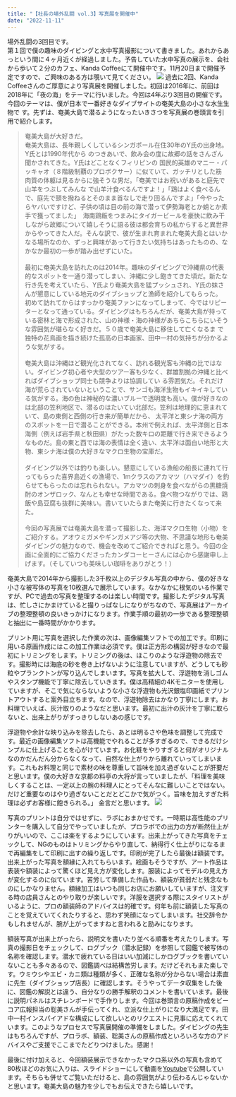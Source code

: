 ```yaml
---
title: "【社長の場外乱闘 vol.3】写真展を開催中"
date: "2022-11-11"
---
```

場外乱闘の3回目です。\
第１回で僕の趣味のダイビングと水中写真撮影について書きました。あれからあっという間に４ヶ月近くが経過しました。予告していた水中写真の展示を、会社から歩いて２分のカフェ、Kanda Coffeeにて開催中です。11月20日まで開催予定ですので、ご興味のある方は覗いて見てください。
![](/images/Blog/2022-1111/kandacofee_amami_01.jpg)
過去に2回、Kanda Coffeeさんのご厚意により写真展を開催しました。初回は2016年に、前回は2018年に「夜の海」をテーマに行いました。今回は4年ぶり3回目の開催です。今回のテーマは、僕が日本で一番好きなダイブサイトの奄美大島の小さな水生生物で
す。先ずは、奄美大島で潜るようになったいきさつを写真展の巻頭言を引用で紹介します。

>奄美大島が大好きだ。\
奄美大島は、長年親しくしているシンガポール在住30年のY氏の出身地。Y氏とは1990年代から
のつきあいで、飲み会の度に故郷の話をさんざん聞かされてきた。Y氏はどことなくフィリピンの
国民的英雄のマニー・パッキャオ（８階級制覇のプロボクサー）に似ていて、ガッチリとした筋
肉質の体躯は見るからに強そうな男だ。「奄美ではお祝いがあると庭先で山羊をつぶしてみんな
で山羊汁食べるんですよ！」「鶏はよく食べるんで、庭先で頸を撥ねるとそのまま首なしで走り回るんですよ」「今やったらヤバいですけど、子供の頃は目の前の海で潜って伊勢海老とか蛸とか素手で獲ってました」　海南鶏飯をつまみにタイガービールを豪快に飲み干しながら故郷について嬉しそうに語る彼は都会育ちの私からすると異世界からやってきた人だ。そんな訳で、彼が生まれ育まれた奄美大島とはいかなる場所なのか、ずっと興味があって行きたい気持ちはあったものの、なかなか最初の一歩が踏み出せずにいた。\
\
最初に奄美大島を訪れたのは2014年。趣味のダイビングで沖縄県の代表的なスポットを一通り潜ってしまい、沖縄に少し飽きてきた頃だ。新たな行き先を考えていたら、Y氏より奄美大島を猛プッシュされ、Y氏の妹さんが懇意にしている地元のダイブショップと漁師を紹介してもらった。
初めて訪れてからはすっかり奄美ファンになってしまって、今ではリピーターとなって通っている。ダイビングはもちろんだが、奄美大島が持っている密林と海で形成された、山の神様・海の神様があちらこちらにいそうな雰囲気が堪らなく好きだ。５０歳で奄美大島に移住して亡くなるま
で独特の花鳥画を描き続けた孤高の日本画家、田中一村の気持ちが分かるような気がする。\
\
奄美大島は沖縄ほど観光化されてなく、訪れる観光客も沖縄の比ではない。ダイビング初心者や大型のツアー客も少なく、群雄割拠の沖縄と比べればダイブショップ同士も競争よりは協調してい
る雰囲気だ。それだけ海が荒らされていないということで、サンゴも海洋生物もイキイキしている気がする。海の色は神秘的な濃いブルーで透明度も高い。僕が好きなのは北部の笠利地区で、潜るのはたいてい北部だ。笠利は地理的に恵まれていて、島の東側と西側の行き来が簡単だから、
太平洋と東シナ海の両方のスポットを一日で潜ることができる。本州で例えれば、太平洋側と日本海側（例えば岩手県と秋田県）がたった数キロの距離で行き来できるようなものだ。島の東と西では海の表情は全く違い、太平洋は面白い地形と大物、東シナ海は僕の大好きなマクロ生物の宝庫だ。\
\
ダイビング以外では釣りも楽しい。懇意にしている漁船の船長に連れて行ってもらった喜界島近くの漁場で、1mクラスのアカマツ（ハマダイ）を釣らせてもらったのは忘れられない。アカマツの刺身を食べながらの黒糖焼酎のオンザロック、なんとも幸せな時間である。食べ物つながりでは、鶏飯や島豆腐も抜群に美味い。書いていたらまた奄美に行きたくなって来た。\
\
今回の写真展では奄美大島を潜って撮影した、海洋マクロ生物（小物）をご紹介する。アオウミガメやギンガメアジ等の大物、不思議な地形も奄美ダイビングの魅力なので、機会を改めてご紹介できればと思う。今回の企画に全面的にご協力くださったカンダコーヒーさんには心から感謝申し上げます。（そしていつも美味しい珈琲をありがとう！）

奄美大島で2014年から撮影した3千枚以上のデジタル写真の中から、僕の好きな小さな被写体の写真を10枚選んで展示しています。なかなかに根気のいる作業ですが、PCで過去の写真を整理するのは楽しい時間です。撮影したデジタル写真は、忙しさにかまけていると撮りっぱなしになりがちなので、写真展はアーカイブの整理整頓の良いきっかけになります。作業手順の最初の一歩である整理整頓と抽出に一番時間がかかります。

プリント用に写真を選択した作業の次は、画像編集ソフトでの加工です。印刷に用いる原画作成にはこの加工作業は必須です。僕は正方形の構図が好きなので最初にトリミングをします。トリミングの後は、ほこりのような浮遊物の除去です。撮影時には海底の砂を巻き上げないように注意していますが、どうしても砂粒やプランクトンが写り込んでしまいます。写真を拡大して、浮遊物を消しゴムやスタンプ機能で丁寧に除去していきます。僕は高精細の4Kモニターを使用していますが、そこで気にならないような小さな浮遊物も光沢銀塩印画紙でプリントアウトすると案外目立ちます。なので、浮遊物除去はかなり丁寧にします。お料理でいえば、灰汁取りのようなだと思います。最初に出汁の灰汁を丁寧に取らないと、出来上がりがすっきりしないあの感じです。

浮遊物や余計な映り込みを除去したら、あとは明るさや色味を調整して完成です。最近の画像編集ソフトは高機能でやれることが多すぎるので、できるだけシンプルに仕上げることを心がけています。お化粧をやりすぎると何がオリジナルなのかだんだん分からなくなって、自然な仕上がりから離れていってしまいます。これもお料理と同じで素材の味を尊重して旨味を加え過ぎないことが肝要だと思います。僕の大好きな京都の料亭の大将が言っていましたが、「料理を美味しくすることは、一定以上の腕の料理人にとってそんなに難しいことではない。だけど重要なのはやり過ぎないことだとどこかで気がつく。旨味を加えすぎた料理は必ずお客様に飽きられる。」 金言だと思います。
![](/images/Blog/2022-1111/kandacofee_amami_02.png)

写真のプリントは自分ではせずに、ラボにおまかせです。一時期は高性能のプリンターを購入して自分でやっていましたが、プロラボでの出力の方が断然仕上がりがいいので、ここは楽をするようにしています。出来上がってきた写真をチェックして、NGのものはトリミングからやり直して、納得行く仕上がりになるまで再編集をして印刷に出すの繰り返しです。印刷が完了したら最後は額装です。出来上がった写真を額縁に入れてもらいます。絵画もそうですが、アート作品は表装や額装によって驚くほど見え方が変化します。服装によってモデルの見え方が変化するのに似ています。苦労して準備した作品も、額装が貧弱だと残念なものにしかなりません。額縁加工はいつも同じお店にお願いしていますが、注文する時の店員さんとのやり取りが楽しいです。洋服を選択する際にスタイリストがいるように、プロの額装師のアドバイスは的確です。何年も前に額装した写真のことを覚えていてくれたりすると、思わず笑顔になってしまいます。社交辞令かもしれませんが、腕が上がってますねと言われると励みになります。

額装写真が出来上がったら、説明文を書いたり並べる順番を考えたりします。写真の撮影日をチェックして、ログブック（潜水記録）を参照して図鑑で被写体の名称を確認します。潜水で疲れている日はいい加減にしかログブックを書いていないことも多々あるので、図鑑調べは結構苦労します。だけどそれもまた楽しです。ウミウシやエビ・カニ類は種類が多く、正確な名称が分からない場合は素直に先生（ダイブショップ店長）に確認します。そうやってデータ収集をした後に、図鑑の解説とは違う、自分なりの勝手解釈のコメントを書いています。最後に説明パネルはスチレンボードで手作りします。今回は巻頭言の原稿作成をビーコア広報担当の聡美さんが手伝ってくれ、立派な仕上がりになり大満足です。田中一村インスパイアドな構成にして欲しいとのリクエストに見事に応えてくれています。このようなプロセスで写真展開催の準備をしました。ダイビングの先生はもちろんですが、プロラボ、額装、聡美さんの原稿作成といろいろな方のアドバイスやご支援でここまでたどりつけました。感謝！

最後に付け加えると、今回額装展示できなかったマクロ系以外の写真も含めて80枚ほどのお気に入りは、スライドショーにして動画を[Youtube](https://youtu.be/wddkScjt4QA)で公開しています。そちらも併せてご覧いただけると、島の雰囲気がより伝わるんじゃないかと思います。奄美大島の魅力を少しでもお伝えできたら嬉しいです。
